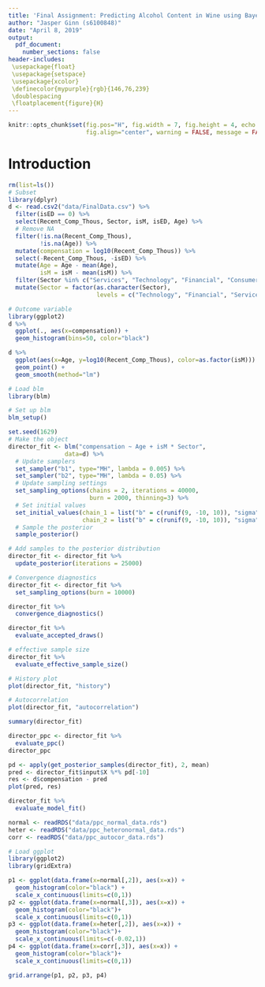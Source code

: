 ```yaml
---
title: 'Final Assignment: Predicting Alcohol Content in Wine using Bayesian Linear Regression'
author: "Jasper Ginn (s6100848)"
date: "April 8, 2019"
output:
  pdf_document: 
    number_sections: false
header-includes:
 \usepackage{float}
 \usepackage{setspace}
 \usepackage{xcolor}
 \definecolor{mypurple}{rgb}{146,76,239}
 \doublespacing
 \floatplacement{figure}{H}
---
```


```r
knitr::opts_chunk$set(fig.pos="H", fig.width = 7, fig.height = 4, echo = FALSE, 
                      fig.align="center", warning = FALSE, message = FALSE, eval=TRUE)
```

# Introduction

```r
rm(list=ls())
# Subset
library(dplyr)
d <- read.csv2("data/FinalData.csv") %>%
  filter(isED == 0) %>%
  select(Recent_Comp_Thous, Sector, isM, isED, Age) %>%
  # Remove NA
  filter(!is.na(Recent_Comp_Thous),
         !is.na(Age)) %>%
  mutate(compensation = log10(Recent_Comp_Thous)) %>%
  select(-Recent_Comp_Thous, -isED) %>%
  mutate(Age = Age - mean(Age),
         isM = isM - mean(isM)) %>%
  filter(Sector %in% c("Services", "Technology", "Financial", "Consumer Goods")) %>%
  mutate(Sector = factor(as.character(Sector), 
                         levels = c("Technology", "Financial", "Services", "Consumer Goods")))

# Outcome variable
library(ggplot2)
d %>%
  ggplot(., aes(x=compensation)) +
  geom_histogram(bins=50, color="black")

d %>%
  ggplot(aes(x=Age, y=log10(Recent_Comp_Thous), color=as.factor(isM))) +
  geom_point() +
  geom_smooth(method="lm")
```

```r
# Load blm
library(blm)

# Set up blm
blm_setup()

```

```r
set.seed(1629)
# Make the object
director_fit <- blm("compensation ~ Age + isM * Sector",
                data=d) %>%
  # Update samplers
  set_sampler("b1", type="MH", lambda = 0.005) %>%
  set_sampler("b2", type="MH", lambda = 0.05) %>%
  # Update sampling settings
  set_sampling_options(chains = 2, iterations = 40000,
                       burn = 2000, thinning=3) %>%
  # Set initial values
  set_initial_values(chain_1 = list("b" = c(runif(9, -10, 10)), "sigma" = 10),
                     chain_2 = list("b" = c(runif(9, -10, 10)), "sigma" = 5)) %>%
  # Sample the posterior
  sample_posterior()
```

```r
# Add samples to the posterior distribution
director_fit <- director_fit %>%
  update_posterior(iterations = 25000)
```

```r
# Convergence diagnostics
director_fit <- director_fit %>%
  set_sampling_options(burn = 10000) 

director_fit %>%
  convergence_diagnostics()
```


```r
director_fit %>%
  evaluate_accepted_draws()
```

```r
# effective sample size
director_fit %>%
  evaluate_effective_sample_size()
```

```r
# History plot
plot(director_fit, "history")
```

```r
# Autocorrelation
plot(director_fit, "autocorrelation")
```

```r
summary(director_fit)
```

```r
director_ppc <- director_fit %>%
  evaluate_ppc()
director_ppc
```

```r
pd <- apply(get_posterior_samples(director_fit), 2, mean)
pred <- director_fit$input$X %*% pd[-10]
res <- d$compensation - pred
plot(pred, res)
```

```r
director_fit %>%
  evaluate_model_fit()
```

```r
normal <- readRDS("data/ppc_normal_data.rds")
heter <- readRDS("data/ppc_heteronormal_data.rds")
corr <- readRDS("data/ppc_autocor_data.rds")

# Load ggplot
library(ggplot2)
library(gridExtra)

p1 <- ggplot(data.frame(x=normal[,2]), aes(x=x)) +
  geom_histogram(color="black") +
  scale_x_continuous(limits=c(0,1))
p2 <- ggplot(data.frame(x=normal[,3]), aes(x=x)) +
  geom_histogram(color="black")+
  scale_x_continuous(limits=c(0,1))
p3 <- ggplot(data.frame(x=heter[,2]), aes(x=x)) +
  geom_histogram(color="black")+
  scale_x_continuous(limits=c(-0.02,1))
p4 <- ggplot(data.frame(x=corr[,3]), aes(x=x)) +
  geom_histogram(color="black")+
  scale_x_continuous(limits=c(0,1))

grid.arrange(p1, p2, p3, p4)
```
